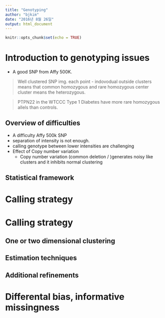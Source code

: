 ```yaml
---
title: "Genotyping"
author: "bjkim"
date: "2016년 8월 26일"
output: html_document
---
```


```r
knitr::opts_chunk$set(echo = TRUE)
```

# Introduction to genotyping issues

- A good SNP from Affy 500K.

> Well clustered SNP img.
> each point - indovodual
> outside clusters means that common homozygous and rare homozygous
> center cluster means the heterozygous.

> PTPN22 in the WTCCC
> Type 1 Diabetes have more rare homozygous allels than controls.


## Overview of difficulties
- A difficulty Affy 500k SNP
- separation of intensity is not enough.
- calling genotype between lower intensities are challenging
- Effect of Copy number variation
    - Copy number variation (common deletion / )generates noisy like clusters and it inhibits normal clustering
  
## Statistical framework

# Calling strategy

# Calling strategy

## One or two dimensional clustering

## Estimation techniques

## Additional refinements

# Differental bias, informative missingness

